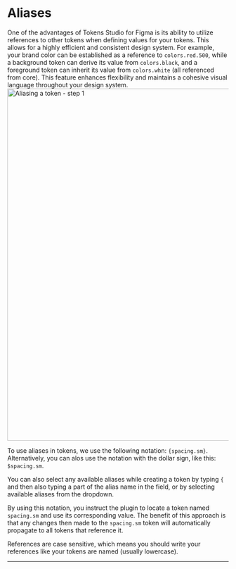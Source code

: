 
# Aliases

One of the advantages of Tokens Studio for Figma is its ability to utilize references to other tokens when defining values for your tokens. This allows for a highly efficient and consistent design system. For example, your brand color can be established as a reference to `colors.red.500`, while a background token can derive its value from `colors.black`, and a foreground token can inherit its value from `colors.white` (all referenced from core). This feature enhances flexibility and maintains a cohesive visual language throughout your design system.
<img src='/token-alias.png' alt="Aliasing a token - step 1" width="800"/>

To use aliases in tokens, we use the following notation: `{spacing.sm}`. Alternatively, you can alos use the notation with the dollar sign, like this: `$spacing.sm`.

You can also select any available aliases while creating a token by typing `{` and then also typing a part of the alias name in the field, or by selecting available aliases from the dropdown.

By using this notation, you instruct the plugin to locate a token named `spacing.sm` and use its corresponding value. The benefit of this approach is that any changes then made to the `spacing.sm` token will automatically propagate to all tokens that reference it.

<Callout emoji="💡">
  References are case sensitive, which means you should write your references like your tokens are named (usually lowercase).
</Callout>

---



<ReactPlayer
  muted
  width="100%"
  height="auto"
  loop
  controls
  url="/alias-recording-dark.mp4"
/>

